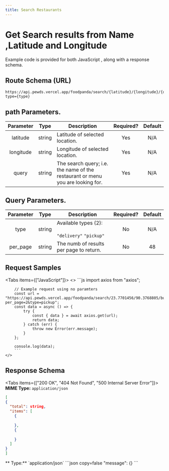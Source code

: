 ```yaml
---
title: Search Restaurants
---
```



# Get Search results from Name ,Latitude and Longitude 

Example code is provided for both JavaScript , along with a response schema.

## Route Schema (URL)

```
https://api.pewds.vercel.app/foodpanda/search/{latitude}/{longitude}/{query}?type={type}
```

## path Parameters.



| Parameter |                                                                           Type                                                                            | Description                                                               | Required? | Default |
| :-------: | :-------------------------------------------------------------------------------------------------------------------------------------------------------: | ------------------------------------------------------------------------- | :-------: | :-----: |
|   latitude   |    string | Latitude of selected location. |    Yes     |   N/A   |
|   longitude   |    string | Longitude of selected location. |    Yes     |   N/A   |
|   query   |    string | The search query; i.e. the name of the restaurant or menu you are looking for. |    Yes     |   N/A   |


## Query Parameters.



| Parameter |                                                                           Type                                                                            | Description                                                               | Required? | Default |
| :-------: | :-------------------------------------------------------------------------------------------------------------------------------------------------------: | ------------------------------------------------------------------------- | :-------: | :-----: |
|   type   |    string | Available types (2): <br></br>`"delivery"` `"pickup"` |    No     |   N/A   |
|   per_page   |    string | The numb of results per page to return. |    No     |   48  |




## Request Samples

<Tabs items={["JavaScript"]}>
  <Tab>
    <>
        ```js
        import axios from "axios";

        // Example request using no paramters
        const url = "https://api.pewds.vercel.app/foodpanda/search/23.7701456/90.3768805/burger?per_page=2&type=pickup";
        const data = async () => {
            try {
                const { data } = await axios.get(url);
                return data;
            } catch (err) {
                throw new Error(err.message);
            }
        };

        console.log(data);
        ```
    </>

  </Tab>
 
</Tabs>

## Response Schema

<Tabs items={["200 OK", "404 Not Found", "500 Internal Server Error"]}>
  <Tab>
  **MIME Type:** `application/json`
  ```json copy=false
  [
  {
    "total": string,
    "items": [
      {
        
      },
      {
        
      }
    ]
  }
]
  ```
  </Tab>
  <Tab>
  ** Type:** `application/json`
  ```json copy=false
  "message": {}
  ```
  </Tab>

</Tabs>

